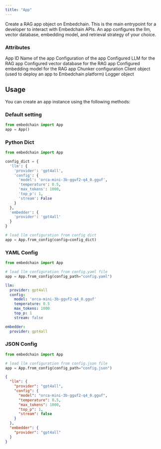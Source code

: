 ---
title: "App"
---

Create a RAG app object on Embedchain. This is the main entrypoint for a developer to interact with Embedchain APIs. An app configures the llm, vector database, embedding model, and retrieval strategy of your choice.

### Attributes

<ParamField path="local_id" type="str">
    App ID
</ParamField>
<ParamField path="name" type="str" optional>
    Name of the app
</ParamField>
<ParamField path="config" type="BaseConfig">
    Configuration of the app
</ParamField>
<ParamField path="llm" type="BaseLlm">
    Configured LLM for the RAG app
</ParamField>
<ParamField path="db" type="BaseVectorDB">
    Configured vector database for the RAG app
</ParamField>
<ParamField path="embedding_model" type="BaseEmbedder">
    Configured embedding model for the RAG app
</ParamField>
<ParamField path="chunker" type="ChunkerConfig">
    Chunker configuration
</ParamField>
<ParamField path="client" type="Client" optional>
    Client object (used to deploy an app to Embedchain platform)
</ParamField>
<ParamField path="logger" type="logging.Logger">
    Logger object
</ParamField>

## Usage

You can create an app instance using the following methods:

### Default setting

```python Code Example
from embedchain import App
app = App()
```


### Python Dict

```python Code Example
from embedchain import App

config_dict = {
  'llm': {
    'provider': 'gpt4all',
    'config': {
      'model': 'orca-mini-3b-gguf2-q4_0.gguf',
      'temperature': 0.5,
      'max_tokens': 1000,
      'top_p': 1,
      'stream': False
    }
  },
  'embedder': {
    'provider': 'gpt4all'
  }
}

# load llm configuration from config dict
app = App.from_config(config=config_dict)
```

### YAML Config

<CodeGroup>

```python main.py
from embedchain import App

# load llm configuration from config.yaml file
app = App.from_config(config_path="config.yaml")
```

```yaml config.yaml
llm:
  provider: gpt4all
  config:
    model: 'orca-mini-3b-gguf2-q4_0.gguf'
    temperature: 0.5
    max_tokens: 1000
    top_p: 1
    stream: false

embedder:
  provider: gpt4all
```

</CodeGroup>

### JSON Config

<CodeGroup>

```python main.py
from embedchain import App

# load llm configuration from config.json file
app = App.from_config(config_path="config.json")
```

```json config.json
{
  "llm": {
    "provider": "gpt4all",
    "config": {
      "model": "orca-mini-3b-gguf2-q4_0.gguf",
      "temperature": 0.5,
      "max_tokens": 1000,
      "top_p": 1,
      "stream": false
    }
  },
  "embedder": {
    "provider": "gpt4all"
  }
}
```

</CodeGroup>
